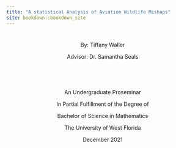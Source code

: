 ```yaml
--- 
title: "A statistical Analysis of Aviation Wildlife Mishaps"
site: bookdown::bookdown_site
---
```



#  {-}


<center>

By: Tiffany Waller

Advisor: Dr. Samantha Seals





<br>

<br>


An Undergraduate Proseminar

In Partial Fulfillment of the Degree of

Bachelor of Science in Mathematics 

The University of West Florida

December 2021

</center>



